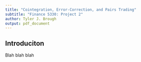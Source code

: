 ```yaml
---
title: "Cointegration, Error-Correction, and Pairs Trading"
subtitle: "Finance 5330: Project 2"
author: Tyler J. Brough
output: pdf_document
---
```


## Introduciton 

Blah blah blah

